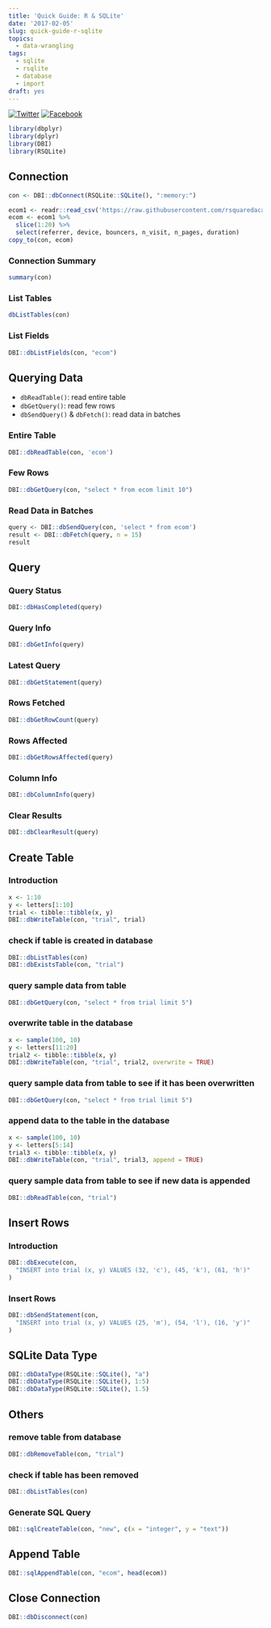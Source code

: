 ```yaml
---
title: 'Quick Guide: R & SQLite'
date: '2017-02-05'
slug: quick-guide-r-sqlite
topics:
  - data-wrangling
tags:
  - sqlite
  - rsqlite
  - database
  - import
draft: yes
---
```


[![Twitter](http://i.imgur.com/tXSoThF.png)](https://twitter.com/login?redirect_after_login=%2Fhome%3Fstatus)
[![Facebook](http://i.imgur.com/P3YfQoD.png)](https://www.facebook.com/sharer/sharer.php?u=)

```r
library(dbplyr)
library(dplyr)
library(DBI)
library(RSQLite)
```

## Connection

```r
con <- DBI::dbConnect(RSQLite::SQLite(), ":memory:")
```

```r
ecom1 <- readr::read_csv('https://raw.githubusercontent.com/rsquaredacademy/datasets/master/web.csv')
ecom <- ecom1 %>% 
  slice(1:20) %>% 
  select(referrer, device, bouncers, n_visit, n_pages, duration)
copy_to(con, ecom)
```

### Connection Summary

```r
summary(con)
```

### List Tables

```r
dbListTables(con)
```

### List Fields

```r
DBI::dbListFields(con, "ecom")
```

## Querying Data

- `dbReadTable()`: read entire table
- `dbGetQuery()`: read few rows
- `dbSendQuery()` & `dbFetch()`: read data in batches

### Entire Table

```r
DBI::dbReadTable(con, 'ecom')
```

### Few Rows

```r
DBI::dbGetQuery(con, "select * from ecom limit 10")
```

### Read Data in Batches

```r
query <- DBI::dbSendQuery(con, 'select * from ecom')
result <- DBI::dbFetch(query, n = 15)
result
```

## Query

### Query Status

```r
DBI::dbHasCompleted(query)
```

### Query Info

```r
DBI::dbGetInfo(query)
```

### Latest Query

```r
DBI::dbGetStatement(query)
```

### Rows Fetched

```r
DBI::dbGetRowCount(query)
```

### Rows Affected

```r
DBI::dbGetRowsAffected(query)
```

### Column Info

```r
DBI::dbColumnInfo(query)
```

### Clear Results

```r
DBI::dbClearResult(query)
```

## Create Table

### Introduction

```r
x <- 1:10
y <- letters[1:10]
trial <- tibble::tibble(x, y)
DBI::dbWriteTable(con, "trial", trial)
```

### check if table is created in database

```r
DBI::dbListTables(con)
DBI::dbExistsTable(con, "trial")
```

### query sample data from table

```r
DBI::dbGetQuery(con, "select * from trial limit 5")
```

### overwrite table in the database

```r
x <- sample(100, 10)
y <- letters[11:20]
trial2 <- tibble::tibble(x, y)
DBI::dbWriteTable(con, "trial", trial2, overwrite = TRUE)
```

### query sample data from table to see if it has been overwritten

```r
DBI::dbGetQuery(con, "select * from trial limit 5")
```

### append data to the table in the database

```r
x <- sample(100, 10)
y <- letters[5:14]
trial3 <- tibble::tibble(x, y)
DBI::dbWriteTable(con, "trial", trial3, append = TRUE)
```

### query sample data from table to see if new data is appended

```r
DBI::dbReadTable(con, "trial")
```

## Insert Rows

### Introduction

```r
DBI::dbExecute(con,
  "INSERT into trial (x, y) VALUES (32, 'c'), (45, 'k'), (61, 'h')"
)
```

### Insert Rows

```r
DBI::dbSendStatement(con,
  "INSERT into trial (x, y) VALUES (25, 'm'), (54, 'l'), (16, 'y')"
)
```

## SQLite Data Type

```r
DBI::dbDataType(RSQLite::SQLite(), "a")
DBI::dbDataType(RSQLite::SQLite(), 1:5)
DBI::dbDataType(RSQLite::SQLite(), 1.5)
```

## Others

### remove table from database

```r
DBI::dbRemoveTable(con, "trial")
```

### check if table has been removed 

```r
DBI::dbListTables(con)
```

### Generate SQL Query

```r
DBI::sqlCreateTable(con, "new", c(x = "integer", y = "text"))
```

## Append Table

```r
DBI::sqlAppendTable(con, "ecom", head(ecom))
```

## Close Connection

```r
DBI::dbDisconnect(con)
```
